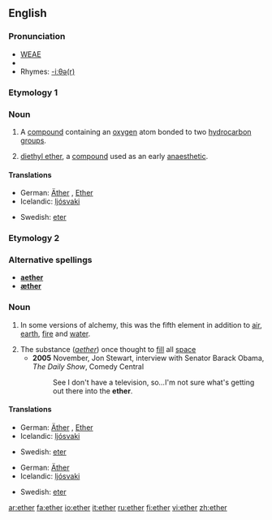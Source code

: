 {{see|Ether}}

==English==

===Pronunciation===
*[[WEAE]] {{IPA|/ˈiː.θɚ/}}
*{{audio|en-us-ether.ogg|Audio (US)}}
*Rhymes: [[Rhymes:English:-iːθə(r)|-iːθə(r)]]

===Etymology 1===

===Noun===
{{en-noun}|-}}

# {{organic compound}} A [[compound]] containing an [[oxygen]] atom bonded to two [[hydrocarbon]] [[group]]s.
# {{organic compound}} [[diethyl ether]], a [[compound]] used as an early [[anaesthetic]].

====Translations====
{{trans-top|chemical compound}}
*German: [[Äther]] {{m}}, [[Ether]] {{m}}
*Icelandic: [[ljósvaki]] {{m}}
{{trans-mid}}
*Swedish: [[eter]] {{c}}
{{trans-bottom}}

===Etymology 2===

===Alternative spellings===
*'''[[aether]]''' {{italbrac|former British spelling}}
*'''[[æther]]''' {{italbrac|former British spelling}}

===Noun===
{{wikipedia}}
{{en-noun|-}}

#{{alchemy}} In some versions of alchemy, this was the fifth element in addition to [[air]], [[earth]], [[fire]] and [[water]].
#The substance (''[[aether]]'') once thought to [[fill]] all [[space]]
#*'''2005''' November, Jon Stewart, interview with Senator Barack Obama, ''The Daily Show'', Comedy Central
#*:See I don't have a television, so''...''I'm not sure what's getting out there into the '''ether'''.

====Translations====
{{trans-top|fifth element of alchemy}}
*German: [[Äther]] {{m}}, [[Ether]] {{m}}
*Icelandic: [[ljósvaki]] {{m}}
{{trans-mid}}
*Swedish: [[eter]] {{c}}
{{trans-bottom}}

{{trans-top|space filling substance}}
*German: [[Äther]] {{m}}
*Icelandic: [[ljósvaki]] {{m}}
{{trans-mid}}
*Swedish: [[eter]] {{c}}
{{trans-bottom}}

[[ar:ether]]
[[fa:ether]]
[[io:ether]]
[[it:ether]]
[[ru:ether]]
[[fi:ether]]
[[vi:ether]]
[[zh:ether]]